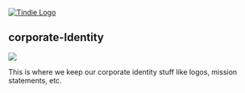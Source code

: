 <a href="https://www.tindie.com/stores/land_boards/"><img src="http://land-boards.com/blwiki/images/5/51/Tindie-mediums.png" alt="Tindie Logo"></img></a>

== corporate-Identity ==

<img src="http://land-boards.com/lb-logos/LB-banner-Proof-2.png"></img>

This is where we keep our corporate identity stuff like logos, mission statements, etc.
